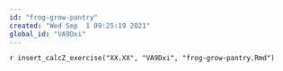 ```yaml
---
id: "frog-grow-pantry"
created: "Wed Sep  1 09:25:19 2021"
global_id: "VA9Dxi"
---
```


`r insert_calcZ_exercise("XX.XX", "VA9Dxi", "frog-grow-pantry.Rmd")`


